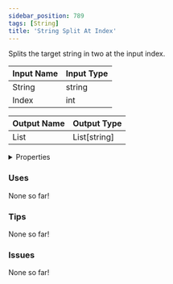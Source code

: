 ```yaml
---
sidebar_position: 789
tags: [String]
title: 'String Split At Index'
---
```


Splits the target string in two at the input index.




<EsbSvg />

| Input Name | Input Type |
|-----------|-----------|
| String | string |
| Index | int |

| Output Name | Output Type |
|-----------|-----------|
| List | List[string] |


<details>
  <summary>Properties</summary>
  <div>
    <div>
    <table>
      <thead>
        <tr>
          <th>Is beta required?</th>
          <th>❌</th>
        </tr>
        <tr>
          <th>Is this chip a trolling risk?</th>
          <th>❌</th>
        </tr>
        <tr>
          <th>Is this chip a role assignment risk?</th>
          <th>❌</th>
        </tr>
        <tr>
          <th>Chip UUID</th>
          <th>6b92c345-e6bc-40d9-aae9-4754e634777c</th>
        </tr>
      </thead>
    </table>
    </div>
  </div>
</details>

### Uses

None so far!

### Tips

None so far!

### Issues

None so far!